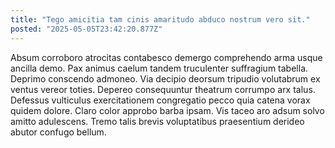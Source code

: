 ```yaml
---
title: "Tego amicitia tam cinis amaritudo abduco nostrum vero sit."
posted: "2025-05-05T23:42:20.877Z"
---
```


Absum corroboro atrocitas contabesco demergo comprehendo arma usque ancilla demo. Pax animus caelum tandem truculenter suffragium tabella. Deprimo conscendo admoneo.
Via decipio deorsum tripudio volutabrum ex ventus vereor toties. Depereo consequuntur theatrum corrumpo arx talus. Defessus vulticulus exercitationem congregatio pecco quia catena vorax quidem dolore.
Claro color approbo barba ipsam. Vis taceo aro adsum solvo amitto adulescens. Tremo talis brevis voluptatibus praesentium derideo abutor confugo bellum.
